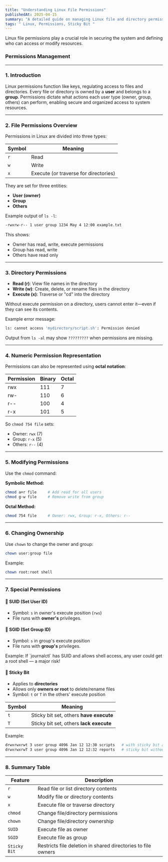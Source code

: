 ```yaml
---
title: "Understanding Linux File Permissions"
publishedAt: 2025-04-15
summary: "A detailed guide on managing Linux file and directory permissions, including chmod, chown, and special bits like SUID, SGID, and Sticky Bit."
tags: " Linux, Permissions, Sticky Bit "
---
```



<Callout emoji="🔐">
  Linux file permissions play a crucial role in securing the system and defining who can access or modify resources.
</Callout>


### **Permissions Management**

---

### **1. Introduction**

Linux permissions function like keys, regulating access to files and directories. Every file or directory is owned by a **user** and belongs to a **group**. Permissions dictate what actions each user type (owner, group, others) can perform, enabling secure and organized access to system resources.

---

### **2. File Permissions Overview**

Permissions in Linux are divided into three types:

| Symbol | Meaning |
| --- | --- |
| `r` | Read |
| `w` | Write |
| `x` | Execute (or traverse for directories) |

They are set for three entities:

- **User (owner)**
- **Group**
- **Others**

Example output of `ls -l`:

```bash
-rwxrw-r-- 1 user group 1234 May 4 12:00 example.txt
```

This shows:

- Owner has read, write, execute permissions  
- Group has read, write  
- Others have read only  

---

### **3. Directory Permissions**

- **Read (r)**: View file names in the directory  
- **Write (w)**: Create, delete, or rename files in the directory  
- **Execute (x)**: Traverse or "cd" into the directory  

<Callout emoji="🚫">
  Without execute permission on a directory, users cannot enter it—even if they can see its contents.
</Callout>

Example error message:

```bash
ls: cannot access 'mydirectory/script.sh': Permission denied
```

Output from `ls -al` may show `?????????` when permissions are missing.

---

### **4. Numeric Permission Representation**

Permissions can also be represented using **octal notation**:

| Permission | Binary | Octal |
| --- | --- | --- |
| rwx | 111 | 7 |
| rw- | 110 | 6 |
| r-- | 100 | 4 |
| r-x | 101 | 5 |

So `chmod 754 file` sets:

- Owner: `rwx` (7)  
- Group: `r-x` (5)  
- Others: `r--` (4)

---

### **5. Modifying Permissions**

Use the `chmod` command:

**Symbolic Method:**

```bash
chmod a+r file     # Add read for all users
chmod g-w file     # Remove write from group
```

**Octal Method:**

```bash
chmod 754 file     # Owner: rwx, Group: r-x, Others: r--
```

---

### **6. Changing Ownership**

Use `chown` to change the owner and group:

```bash
chown user:group file
```

Example:

```bash
chown root:root shell
```

---

### **7. Special Permissions**

#### 🔸 **SUID (Set User ID)**

- Symbol: `s` in owner's execute position (`rws`)  
- File runs with **owner's** privileges.

#### 🔸 **SGID (Set Group ID)**

- Symbol: `s` in group's execute position  
- File runs with **group's** privileges.

<Callout emoji="⚠️">
  Example: If `journalctl` has SUID and allows shell access, any user could get a root shell — a major risk!
</Callout>

#### 🔸 **Sticky Bit**

- Applies to **directories**  
- Allows only **owners or root** to delete/rename files  
- Symbol: `t` or `T` in the others' execute position

| Symbol | Meaning |
| --- | --- |
| `t` | Sticky bit set, others **have execute** |
| `T` | Sticky bit set, others **lack execute** |

Example:

```bash
drwxrwxrwt 3 user group 4096 Jan 12 12:30 scripts   # with sticky bit and execute
drwxrwxrwT 3 user group 4096 Jan 12 12:32 reports   # sticky bit without execute
```

---

### **8. Summary Table**

| Feature | Description |
| --- | --- |
| `r` | Read file or list directory contents |
| `w` | Modify file or directory contents |
| `x` | Execute file or traverse directory |
| `chmod` | Change file/directory permissions |
| `chown` | Change file/directory ownership |
| `SUID` | Execute file as owner |
| `SGID` | Execute file as group |
| `Sticky Bit` | Restricts file deletion in shared directories to file owners |
```
